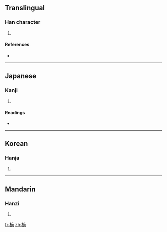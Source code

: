 ==Translingual==

===Han character===
{{Han char|rn=75|rad=木|as=11|sn=15|four=4092<sub>7</sub>|canj=木卜金月 (DYCB)}}

# {{defn|Han|sort=木11}}

====References====
* {{Han ref|kx=0548.170|dkj=15396|dj=0936.030|hdz=21284.040|uh=6A00|ud=27136|bh=E5CA|bd=58826}}

----

==Japanese==

===Kanji===
{{ja-kanji|grade=|rs=木11}}

# {{defn|Japanese}}

====Readings====
* {{ja-readings|on=[[てき]] (teki), [[ちゃく]] (chaku), [[たく]] (taku)|kun=[[のき]] (noki)}}

----

==Korean==

===Hanja===
{{ko-hanja|hangeul=적|eumhun=|rv=jeok|mr=chŏk|y=cek}}

# {{defn|Korean}}

----

==Mandarin==

===Hanzi===
{{cmn-hanzi|pin=[[chōng]] ([[chong1]]), [[dì]] ([[di4]])|wg=ch'ung<sup>1</sup>, ti<sup>4</sup>}}

# {{defn|Mandarin}}

[[fr:樀]]
[[zh:樀]]